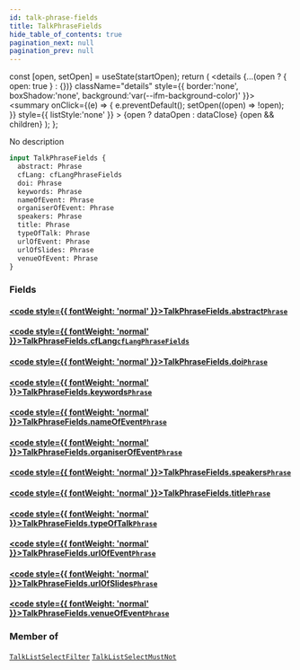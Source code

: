 ```yaml
---
id: talk-phrase-fields
title: TalkPhraseFields
hide_table_of_contents: true
pagination_next: null
pagination_prev: null
---
```







  const [open, setOpen] = useState(startOpen);
  return (
    <details {...(open ? { open: true } : {})} className="details" style={{ border:'none', boxShadow:'none', background:'var(--ifm-background-color)' }}>
      <summary
        onClick={(e) => {
          e.preventDefault();
          setOpen((open) => !open);
        }}
        style={{ listStyle:'none' }}
      >
      {open ? dataOpen : dataClose}
      </summary>
      {open && children}
    </details>
  );
};




No description


```graphql
input TalkPhraseFields {
  abstract: Phrase
  cfLang: cfLangPhraseFields
  doi: Phrase
  keywords: Phrase
  nameOfEvent: Phrase
  organiserOfEvent: Phrase
  speakers: Phrase
  title: Phrase
  typeOfTalk: Phrase
  urlOfEvent: Phrase
  urlOfSlides: Phrase
  venueOfEvent: Phrase
}
```




### Fields

#### [<code style={{ fontWeight: 'normal' }}>TalkPhraseFields.<b>abstract</b></code>](#)<Bullet />[`Phrase`](/cris/inputs/phrase) <Badge class="secondary" text="input"/>
> 
> 

#### [<code style={{ fontWeight: 'normal' }}>TalkPhraseFields.<b>cfLang</b></code>](#)<Bullet />[`cfLangPhraseFields`](/cris/inputs/cf-lang-phrase-fields) <Badge class="secondary" text="input"/>
> 
> 

#### [<code style={{ fontWeight: 'normal' }}>TalkPhraseFields.<b>doi</b></code>](#)<Bullet />[`Phrase`](/cris/inputs/phrase) <Badge class="secondary" text="input"/>
> 
> 

#### [<code style={{ fontWeight: 'normal' }}>TalkPhraseFields.<b>keywords</b></code>](#)<Bullet />[`Phrase`](/cris/inputs/phrase) <Badge class="secondary" text="input"/>
> 
> 

#### [<code style={{ fontWeight: 'normal' }}>TalkPhraseFields.<b>nameOfEvent</b></code>](#)<Bullet />[`Phrase`](/cris/inputs/phrase) <Badge class="secondary" text="input"/>
> 
> 

#### [<code style={{ fontWeight: 'normal' }}>TalkPhraseFields.<b>organiserOfEvent</b></code>](#)<Bullet />[`Phrase`](/cris/inputs/phrase) <Badge class="secondary" text="input"/>
> 
> 

#### [<code style={{ fontWeight: 'normal' }}>TalkPhraseFields.<b>speakers</b></code>](#)<Bullet />[`Phrase`](/cris/inputs/phrase) <Badge class="secondary" text="input"/>
> 
> 

#### [<code style={{ fontWeight: 'normal' }}>TalkPhraseFields.<b>title</b></code>](#)<Bullet />[`Phrase`](/cris/inputs/phrase) <Badge class="secondary" text="input"/>
> 
> 

#### [<code style={{ fontWeight: 'normal' }}>TalkPhraseFields.<b>typeOfTalk</b></code>](#)<Bullet />[`Phrase`](/cris/inputs/phrase) <Badge class="secondary" text="input"/>
> 
> 

#### [<code style={{ fontWeight: 'normal' }}>TalkPhraseFields.<b>urlOfEvent</b></code>](#)<Bullet />[`Phrase`](/cris/inputs/phrase) <Badge class="secondary" text="input"/>
> 
> 

#### [<code style={{ fontWeight: 'normal' }}>TalkPhraseFields.<b>urlOfSlides</b></code>](#)<Bullet />[`Phrase`](/cris/inputs/phrase) <Badge class="secondary" text="input"/>
> 
> 

#### [<code style={{ fontWeight: 'normal' }}>TalkPhraseFields.<b>venueOfEvent</b></code>](#)<Bullet />[`Phrase`](/cris/inputs/phrase) <Badge class="secondary" text="input"/>
> 
> 



### Member of

[`TalkListSelectFilter`](/cris/inputs/talk-list-select-filter)  <Badge class="secondary" text="input"/><Bullet />[`TalkListSelectMustNot`](/cris/inputs/talk-list-select-must-not)  <Badge class="secondary" text="input"/>

